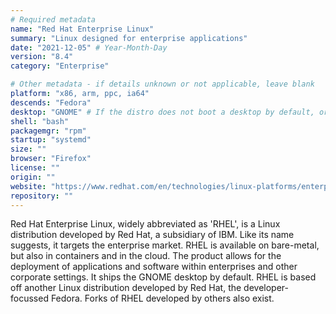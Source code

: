 ```yaml
---
# Required metadata
name: "Red Hat Enterprise Linux"
summary: "Linux designed for enterprise applications"
date: "2021-12-05" # Year-Month-Day
version: "8.4"
category: "Enterprise"

# Other metadata - if details unknown or not applicable, leave blank
platform: "x86, arm, ppc, ia64"
descends: "Fedora"
desktop: "GNOME" # If the distro does not boot a desktop by default, or doesn't ship one, leave 'desktop' blank
shell: "bash"
packagemgr: "rpm"
startup: "systemd"
size: ""
browser: "Firefox"
license: ""
origin: ""
website: "https://www.redhat.com/en/technologies/linux-platforms/enterprise-linux"
repository: ""
---
```


Red Hat Enterprise Linux, widely abbreviated as 'RHEL', is a Linux distribution developed by Red Hat, a subsidiary of IBM. Like its name suggests, it targets the enterprise market. RHEL is available on bare-metal, but also in containers and in the cloud. The product allows for the deployment of applications and software within enterprises and other corporate settings. It ships the GNOME desktop by default. RHEL is based off another Linux distribution developed by Red Hat, the developer-focussed Fedora. Forks of RHEL developed by others also exist.
